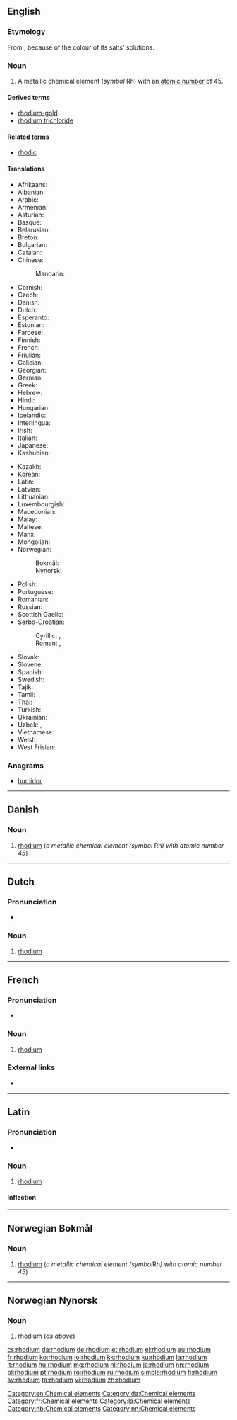 {{also|Rhodium}}
==English==

{{elements|Rh|ruthenium|Ru|palladium|Pd}}

===Etymology===
From {{etyl|grc|en}} {{term|ῥόδον||rose|lang=grc}}, because of the colour of its salts' solutions.

===Noun===
{{en-noun|-}}
{{wikipedia}}

# A metallic chemical element (''symbol'' Rh) with an [[atomic number]] of 45.

====Derived terms====
* [[rhodium-gold]]
* [[rhodium trichloride]]

====Related terms====
* [[rhodic]]

====Translations====
{{trans-top|chemical element}}
* Afrikaans: {{t|af|rodium}}
* Albanian: {{t|sq|rodium}}
* Arabic: {{t|ar|رُودْيُوم|tr=rudyum|m}}
* Armenian: {{t|hy|ռոդիում}}
* Asturian: {{t|ast|rodiu|m}}
* Basque: {{t|eu|rodioa}}
* Belarusian: {{t|be|ро́дый|m}}
* Breton: {{t|br|rodiom}}
* Bulgarian: {{t|bg|ро́дий|m}}
* Catalan: {{t|ca|rodi|m}}
* Chinese:
*: Mandarin: {{t+|cmn|銠|tr=lǎo}}
* Cornish: {{t|kw|rhodyum}}
* Czech: {{t+|cs|rhodium|n}}
* Danish: {{t|da|rhodium|n}}
* Dutch: {{t+|nl|rhodium|n}}
* Esperanto: {{t+|eo|rodio}}
* Estonian: {{t+|et|roodium}}
* Faroese: {{t|fo|rodium|n}}
* Finnish: {{t+|fi|rodium}}
* French: {{t+|fr|rhodium|m}}
* Friulian: {{t|fur|rodi}}
* Galician: {{t+|gl|rodio|m}}
* Georgian: {{t|ka|როდიუმი}}
* German: {{t+|de|Rhodium|n}}
* Greek: {{t+|el|ρόδιο|n}}
* Hebrew: {{t|he|רודיום|tr=rodyum}}
* Hindi: {{t|hi|नाम्लातु|tr=naamlaatu|sc=Deva}}
* Hungarian: {{t+|hu|ródium}}
* Icelandic: {{t+|is|ródín}}
* Interlingua: {{t|ia|rhodium}}
* Irish: {{t+|ga|róidiam}}
* Italian: {{t+|it|rodio|m}}
* Japanese: {{t+|ja|ロジウム|tr=rojiumu}}
* Kashubian: {{t|csb|ród}}
{{trans-mid}}
* Kazakh: {{t+|kk|родий|sc=Cyrl}}
* Korean: {{t+|ko|로듐|tr=rodyum}}
* Latin: {{t+|la|rhodium}}
* Latvian: {{t|lv|rodijs}}
* Lithuanian: {{t+|lt|rodis}}
* Luxembourgish: {{t|lb|Rhodium}}
* Macedonian: {{t|mk|родиум|m}}
* Malay: {{t|ms|rodium}}
* Maltese: {{t|mt|rodju}}
* Manx: {{t|gv|roydjum}}
* Mongolian: {{t|mn|роди}}
* Norwegian:
*: Bokmål: {{t|nb|rhodium|n}}
*: Nynorsk: {{t+|nn|rhodium|n}}
* Polish: {{t+|pl|rod|m}}
* Portuguese: {{t+|pt|ródio|m}}
* Romanian: {{t+|ro|rodiu|n}}
* Russian: {{t+|ru|ро́дий|m}}
* Scottish Gaelic: {{t|gd|ròidiam}}
* Serbo-Croatian:
*: Cyrillic: {{t|sh|родиј|m|sc=Cyrl}}, {{t|sh|родијум|m}}
*: Roman: {{t+|sh|rodij|m}}, {{t|sh|rodijum|m}}
* Slovak: {{t|sk|ródium}}
* Slovene: {{t+|sl|rodij}}
* Spanish: {{t+|es|rodio|m}}
* Swedish: {{t+|sv|rodium|n}}
* Tajik: {{t|tg|родий}}
* Tamil: {{t|ta|அரத்தியம்}}
* Thai: {{t|th|โรเดียม|tr=rōdiam}}
* Turkish: {{t+|tr|rodyum}}
* Ukrainian: {{t|uk|ро́дiй|m}}
* Uzbek: {{t|uz|rodiy}}, {{t|uz|родий|tr=rodiy|sc=Cyrl}}
* Vietnamese: {{t|vi|rođi}}
* Welsh: {{t+|cy|rhodiwm}}
* West Frisian: {{t|fy|rhodium}}
{{trans-bottom}}

===Anagrams===
* [[humidor#English|humidor]]

[[Category:en:Chemical elements]]

----
==Danish==
{{wikipedia|lang=da}}
===Noun===
{{head|da|noun|g=n|definite singular|rhodiummet}} {{context|uncountable|lang=da}}

# [[rhodium#English|rhodium]] (''a metallic chemical element (symbol'' Rh'') with atomic number 45'') 

[[Category:da:Chemical elements]]
----

==Dutch==
{{wikipedia|lang=nl}}
{{elements|Rh|ruthenium|Ru|palladium|Pd|lang=nl}}

===Pronunciation===
* {{audio|Nl-rhodium.ogg|Audio|lang=nl}}

===Noun===
{{nl-noun|n|-|-}}

# [[#English|rhodium]]

----

==French==
{{wikipedia|lang=fr}}

===Pronunciation===
* {{IPA|/ʁɔ.djɔm/|lang=fr}}

===Noun===
{{fr-noun|m|-}}

# [[#English|rhodium]]

===External links===
* {{R:TLFi}}

[[Category:fr:Chemical elements]]

----

==Latin==
{{wikipedia|lang=la}}

===Pronunciation===
* {{la-pronunc|rhodium}}

===Noun===
{{la-noun|rhodium||rhodiī|n|second}}

# [[#English|rhodium]]

====Inflection====
{{la-decl-2nd-N|rhodi}}

[[Category:la:Chemical elements]]
----
==Norwegian Bokmål==
{{wikipedia|lang=no}}
===Noun===
{{head|nb|noun|g=n|definite singular|rhodiumet}} {{context|uncountable|lang=nb}}

# [[rhodium#English|rhodium]] (''a metallic chemical element (symbol ''Rh'') with atomic number 45'')

[[Category:nb:Chemical elements]]
----
==Norwegian Nynorsk==
{{wikipedia|lang=nn}}
===Noun===
{{head|nn|noun|g=n|definite singular|rhodiumet}} {{context|uncountable|lang=nn}}

# [[rhodium#English|rhodium]] (''as above'')

[[Category:nn:Chemical elements]]

[[cs:rhodium]]
[[da:rhodium]]
[[de:rhodium]]
[[et:rhodium]]
[[el:rhodium]]
[[eu:rhodium]]
[[fr:rhodium]]
[[ko:rhodium]]
[[io:rhodium]]
[[kk:rhodium]]
[[ku:rhodium]]
[[la:rhodium]]
[[lt:rhodium]]
[[hu:rhodium]]
[[mg:rhodium]]
[[nl:rhodium]]
[[ja:rhodium]]
[[nn:rhodium]]
[[pl:rhodium]]
[[pt:rhodium]]
[[ro:rhodium]]
[[ru:rhodium]]
[[simple:rhodium]]
[[fi:rhodium]]
[[sv:rhodium]]
[[ta:rhodium]]
[[vi:rhodium]]
[[zh:rhodium]]